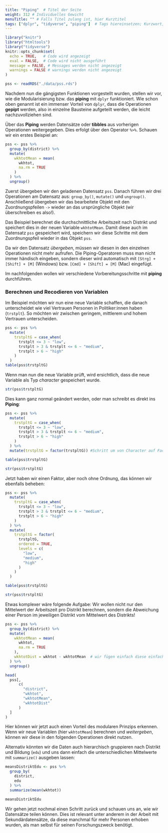 ```yaml
---
title: "Piping"  # Titel der Seite
weight: 312 # Individuelles Gewicht 
menuTitle: "" # Falls Titel zulang ist, hier Kurztitel
tags: ["dplyr", "tidyverse", "piping"]  # Tags hiereinsetzen; Kurzwort, was auf der Seite passsiert
---
```

```r
library("knitr")
library("htmltools")
library("tidyverse")
knitr::opts_chunk$set(
  echo = TRUE,   # Code wird angezeigt
  eval = FALSE,  # Code wird nicht ausgeführt
  message = FALSE, # Messages werden nicht angezeigt
  warnings = FALSE # warnings werden nicht angezeigt
)

pss <- readRDS("./data/pss.rds")
```

Nachdem nun die gängigsten Funktionen vorgestellt wurden, stellen wir vor, wie die Modularisierung bzw. das **piping** mit `dplyr` funktioniert. Wie schon oben genannt ist ein immenser Vorteil von `dplyr`, dass die Operationen **gepipt** werden, also in einzelne Bausteine aufgeteilt werden, die leicht nachzuvollziehen sind. 

Über das **Piping** werden Datensätze oder **tibbles** aus vorherigen Operationen weitergegeben. Dies erfolgt über den Operator `%>%`. Schauen wir ein erstes Beispiel an:
``` r
pss <- pss %>%
  group_by(district) %>%
  mutate(
    wkhtotMean = mean(
      wkhtot, 
      na.rm = TRUE
    )
  ) %>%
  ungroup() 
```
Zuerst übergeben wir den geladenen Datensatz `pss`. Danach führen wir drei Operationen am Datensatz aus: `group_by()`, `mutate()` und `ungroup()`. Anschließend übergeben wir das bearbeitete Objekt mit den Zuordnungspfeilen `->` wieder an das ursprüngliche Objekt (wir überschreiben es also!). 

Das Beispiel berechnet die durchschnittliche Arbeitszeit nach Distrikt und speichert dies in der neuen Variable `wkhtotMean`. Damit diese auch im Datensatz `pss` gespeichert wird, speichern wir diese Schritte mit dem Zuordnungspfeil wieder in das Objekt `pss`. 

Da wir den Datensatz *übergeben*, müssen wir diesen in den einzelnen Operationen nicht mehr aufrufen. Die Piping-Operatoren muss man nicht immer händisch eingeben, sondern dieser wird automatisch mit `[Strg] + [Shift] + [M]` (Windows) bzw. `[Cmd] + [Shift] = [M]` (Mac) eingefügt.

Im nachfolgenden wollen wir verschiedene Vorbereitungsschritte mit **piping** durchführen.

### Berechnen und Recodieren von Variablen
Im Beispiel möchten wir nun eine neue Variable schaffen, die danach unterscheidet wie viel Vertrauen Personen in Politiker:innen haben (`trstplt`). So möchten wir zwischen geringem, mittlerem und hohem Vertrauen unterscheiden.

```r
pss <- pss %>%
  mutate(
    trstpltG = case_when(
      trstplt <= 3 ~ "low", 
      trstplt > 3 & trstplt <= 6 ~ "medium", 
      trstplt > 6 ~ "high"
    )
  )
table(pss$trstpltG)
```

Wenn man nun die neue Variable prüft, wird ersichtlich, dass die neue Variable als Typ *character* gespeichert wurde.
```r
str(pss$trstpltG)
```

Dies kann ganz normal geändert werden, oder man schreibt es direkt ins **Piping**:
```r
pss <- pss %>%
  mutate(
    trstpltG = case_when(
      trstplt <= 3 ~ "low", 
      trstplt > 3 & trstplt <= 6 ~ "medium", 
      trstplt > 6 ~ "high"
    )
  ) %>% 
  mutate(trstpltG = factor(trstpltG)) #Schritt um von Character auf Factor zu kommen!

table(pss$trstpltG)

str(pss$trstpltG)
```

Jetzt haben wir einen Faktor, aber noch ohne Ordnung, das können wir ebenfalls beheben:
```r
pss <- pss %>%
  mutate(
    trstpltG = case_when(
      trstplt <= 3 ~ "low", 
      trstplt > 3 & trstplt <= 6 ~ "medium", 
      trstplt > 6 ~ "high"
    )
  ) %>% 
  mutate(
    trstpltG = factor(
      trstpltG,
      ordered = TRUE, 
      levels = c(
        "low", 
        "medium", 
        "high"
      )
    ) 
  )

table(pss$trstpltG)

str(pss$trstpltG)
```

Etwas komplexer wäre folgende Aufgabe: Wir wollen nicht nur den Mittelwert der Arbeitszeit pro Distrikt berechnen, sondern die Abweichung einer Person im jeweiligen Distrikt vom Mittelwert des Distrikts!

```r
pss <- pss %>%
  group_by(district) %>%
  mutate(
    wkhtotMean = mean(
      wkhtot, 
      na.rm = TRUE
    ),
    wkhtotDist = wkhtot - wkhtotMean  # wir fügen einfach diese einfache Berechnung des Abstands hinzu
  ) %>%
  ungroup()

head(
  pss[, 
      c(
        "district", 
        "wkhtot",
        "wkhtotMean",
        "wkhtotDist"
      )
  ]
)
```

Hier können wir jetzt auch einen Vorteil des modularen Prinzips erkennen. Wenn wir neue Variablen (hier `wkhtotMean`) berechnen und *weitergeben*, können wir diese in den folgenden Operationen direkt nutzen.

Alternativ könnten wir die Daten auch hierarchisch gruppieren nach Distrikt und Bildung (`edu`) und uns dann einfach die unterschiedlichen Mittelwerte mit `summarize()` ausgeben lassen:

```r
meansDistriktEdu <- pss %>%
  group_by(
    district,
    edu
  ) %>%
  summarize(mean(wkhtot)) 

meansDistriktEdu
```

Wir gehen jetzt nochmal einen Schritt zurück und schauen uns an, wie wir Datensätze teilen können. Dies ist relevant unter anderem in der Arbeit mit Sekundärdatensätze, da diese manchmal für mehr Personen erhoben wurden, als man selbst für seinen Forschungszweck benötigt. 
